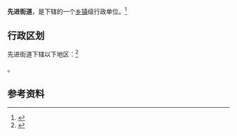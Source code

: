 {{中国乡级行政区|21/02/13/009/000}}

'''先进街道'''，是{{PRC admin/fullname|21/02/13/009/000|3}}下辖的一个[[乡镇|乡镇]]级行政单位。<ref>{{PRC admin/ref sgc|{{PRC admin/parent|21/02/13/009/000}}}}</ref>

== 行政区划 ==

先进街道下辖以下地区：<ref>{{PRC admin/ref sgc|21/02/13/009/000}}</ref>

{{PRC admin/children|21/02/13/009/000}}。

== 参考资料 ==

{{reflist}}

{{行政区划小作品}}
{{PRC admin/navcat|21/02/13/009/000}}